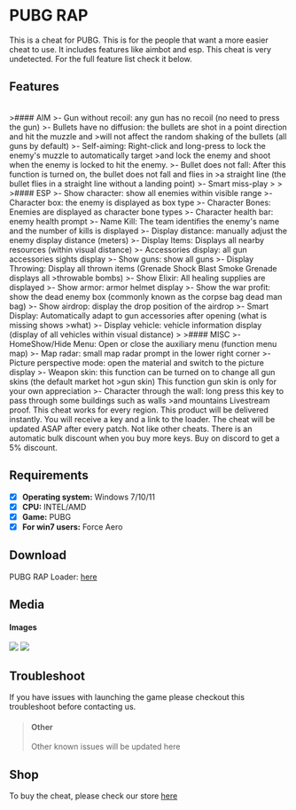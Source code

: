# PUBG RAP

This is a cheat for PUBG. This is for the people that want a more easier cheat to use.
It includes features like aimbot and esp. 
This cheat is very undetected.
For the full feature list check it below.


## Features

<br />
>#### AIM
>- Gun without recoil: any gun has no recoil (no need to press the gun)
>- Bullets have no diffusion: the bullets are shot in a point direction and hit the muzzle and >will not affect the random shaking of the bullets (all guns by default)
>- Self-aiming: Right-click and long-press to lock the enemy's muzzle to automatically target >and lock the enemy and shoot when the enemy is locked to hit the enemy.
>- Bullet does not fall: After this function is turned on, the bullet does not fall and flies in >a straight line (the bullet flies in a straight line without a landing point)
>- Smart miss-play
>
>
>#### ESP
>- Show character: show all enemies within visible range
>- Character box: the enemy is displayed as box type
>- Character Bones: Enemies are displayed as character bone types
>- Character health bar: enemy health prompt
>- Name Kill: The team identifies the enemy's name and the number of kills is displayed
>- Display distance: manually adjust the enemy display distance (meters)
>- Display Items: Displays all nearby resources (within visual distance)
>- Accessories display: all gun accessories sights display
>- Show guns: show all guns
>- Display Throwing: Display all thrown items (Grenade Shock Blast Smoke Grenade displays all >throwable bombs)
>- Show Elixir: All healing supplies are displayed
>- Show armor: armor helmet display
>- Show the war profit: show the dead enemy box (commonly known as the corpse bag dead man bag)
>- Show airdrop: display the drop position of the airdrop
>- Smart Display: Automatically adapt to gun accessories after opening (what is missing shows >what)
>- Display vehicle: vehicle information display (display of all vehicles within visual distance)
>
>#### MISC
>- HomeShow/Hide Menu: Open or close the auxiliary menu (function menu map)
>- Map radar: small map radar prompt in the lower right corner
>- Picture perspective mode: open the material and switch to the picture display
>- Weapon skin: this function can be turned on to change all gun skins (the default market hot >gun skin) This function gun skin is only for your own appreciation
>- Character through the wall: long press this key to pass through some buildings such as walls >and mountains

<Callout>
Livestream proof.
This cheat works for every region.
This product will be delivered instantly. You will receive a key and a link to the loader.
The cheat will be updated ASAP after every patch. Not like other cheats.
There is an automatic bulk discount when you buy more keys.
Buy on discord to get a 5% discount.
</Callout>

## Requirements

- [x] **Operating system:** Windows 7/10/11
- [x] **CPU:** INTEL/AMD
- [x] **Game:** PUBG
- [x] **For win7 users:** Force Aero

## Download
PUBG RAP Loader: [here](https://mega.nz/file/hpoBnZjY#UfSbQ7KkjK7Z6aZTdCZm5t5C7J_W6obuuEEG05AWtG8)
## Media

#### Images


<Image src="/screen1rap.png" width={960} height={540}/>
<Image src="/screen2rap.png" width={960} height={540}/>


## Troubleshoot
If you have issues with launching the game please checkout this troubleshoot before contacting us.

>#### Other
>Other known issues will be updated here

## Shop
To buy the cheat, please check our store [here](https://monuzo.cc/)
